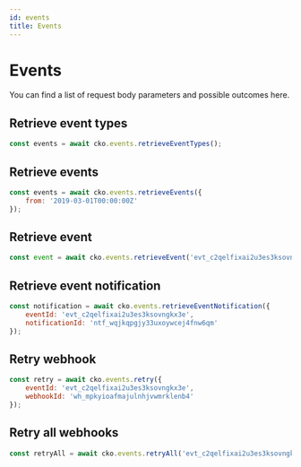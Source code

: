 ```yaml
---
id: events
title: Events
---
```



# Events

You can find a list of request body parameters and possible outcomes <Link to="https://api-reference.checkout.com/#tag/Events">here</Link>.

## Retrieve event types

```js
const events = await cko.events.retrieveEventTypes();
```

## Retrieve events

```js
const events = await cko.events.retrieveEvents({
    from: '2019-03-01T00:00:00Z'
});
```

## Retrieve event

```js
const event = await cko.events.retrieveEvent('evt_c2qelfixai2u3es3ksovngkx3e');
```

## Retrieve event notification

```js
const notification = await cko.events.retrieveEventNotification({
    eventId: 'evt_c2qelfixai2u3es3ksovngkx3e',
    notificationId: 'ntf_wqjkqpgjy33uxoywcej4fnw6qm'
});
```

## Retry webhook

```js
const retry = await cko.events.retry({
    eventId: 'evt_c2qelfixai2u3es3ksovngkx3e',
    webhookId: 'wh_mpkyioafmajulnhjvwmrklenb4'
});
```

## Retry all webhooks

```js
const retryAll = await cko.events.retryAll('evt_c2qelfixai2u3es3ksovngkx3e');
```
